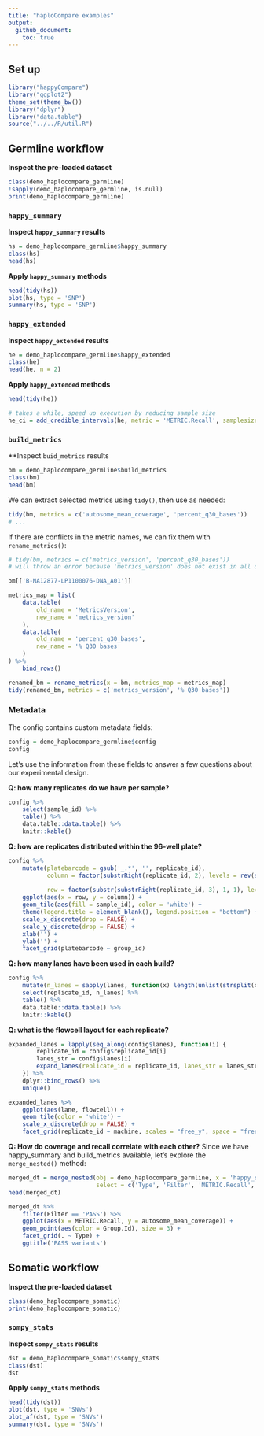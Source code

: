 ```yaml
---
title: "haploCompare examples"
output:
  github_document:
    toc: true
---
```


## Set up
```r
library("happyCompare")
library("ggplot2")
theme_set(theme_bw())
library("dplyr")
library("data.table")
source("../../R/util.R")
```

## Germline workflow

**Inspect the pre-loaded dataset**
```r
class(demo_haplocompare_germline)
!sapply(demo_haplocompare_germline, is.null)
print(demo_haplocompare_germline)
```

### `happy_summary`

**Inspect `happy_summary` results**
```r
hs = demo_haplocompare_germline$happy_summary
class(hs)
head(hs)
```

**Apply `happy_summary` methods**
```r
head(tidy(hs))
plot(hs, type = 'SNP')
summary(hs, type = 'SNP')
```

### `happy_extended`

**Inspect `happy_extended` results**
```r
he = demo_haplocompare_germline$happy_extended
class(he)
head(he, n = 2)
```

**Apply `happy_extended` methods**
```r
head(tidy(he))
```
```r
# takes a while, speed up execution by reducing sample size
he_ci = add_credible_intervals(he, metric = 'METRIC.Recall', samplesize = 1e3)
```

### `build_metrics`

**Inspect `buid_metrics` results
```r
bm = demo_haplocompare_germline$build_metrics
class(bm)
head(bm)
```

We can extract selected metrics using `tidy()`, then use as needed:
```r
tidy(bm, metrics = c('autosome_mean_coverage', 'percent_q30_bases'))
# ...
```

If there are conflicts in the metric names, we can fix them with `rename_metrics()`:
```r
# tidy(bm, metrics = c('metrics_version', 'percent_q30_bases'))
# will throw an error because 'metrics_version' does not exist in all datasets

bm[['B-NA12877-LP1100076-DNA_A01']]

metrics_map = list(
    data.table(
        old_name = 'MetricsVersion',
        new_name = 'metrics_version'
    ),
    data.table(
        old_name = 'percent_q30_bases',
        new_name = '% Q30 bases'
    )
) %>% 
    bind_rows()

renamed_bm = rename_metrics(x = bm, metrics_map = metrics_map)
tidy(renamed_bm, metrics = c('metrics_version', '% Q30 bases'))
```

### Metadata

The config contains custom metadata fields:
```r
config = demo_haplocompare_germline$config
config
```

Let's use the information from these fields to answer a few questions about our experimental design.

**Q: how many replicates do we have per sample?**
```r
config %>%
    select(sample_id) %>%
    table() %>%
    data.table::data.table() %>%
    knitr::kable()
```

**Q: how are replicates distributed within the 96-well plate?**
```r
config %>%
    mutate(platebarcode = gsub('_.*', '', replicate_id),
           column = factor(substrRight(replicate_id, 2), levels = rev(sort(c("01", "02", "03", "04", "05", "06", "07", "08", "09",
                                                                             "10", "11", "12")))),
           row = factor(substr(substrRight(replicate_id, 3), 1, 1), levels = LETTERS[1:8])) %>%
    ggplot(aes(x = row, y = column)) +
    geom_tile(aes(fill = sample_id), color = 'white') +
    theme(legend.title = element_blank(), legend.position = "bottom") + 
    scale_x_discrete(drop = FALSE) +
    scale_y_discrete(drop = FALSE) +
    xlab('') +
    ylab('') +
    facet_grid(platebarcode ~ group_id)
```

**Q: how many lanes have been used in each build?**
```r
config %>%
    mutate(n_lanes = sapply(lanes, function(x) length(unlist(strsplit(x, split = '\\+'))))) %>%
    select(replicate_id, n_lanes) %>%
    table() %>%
    data.table::data.table() %>%
    knitr::kable()
```

**Q: what is the flowcell layout for each replicate?**
```r
expanded_lanes = lapply(seq_along(config$lanes), function(i) {
        replicate_id = config$replicate_id[i]
        lanes_str = config$lanes[i]
        expand_lanes(replicate_id = replicate_id, lanes_str = lanes_str)
    }) %>%
    dplyr::bind_rows() %>%
    unique()

expanded_lanes %>%
    ggplot(aes(lane, flowcell)) +
    geom_tile(color = 'white') +
    scale_x_discrete(drop = FALSE) +
    facet_grid(replicate_id ~ machine, scales = "free_y", space = "free")
```

**Q: How do coverage and recall correlate with each other?**
Since we have happy_summary and build_metrics available, let's explore the `merge_nested()` method:
```r
merged_dt = merge_nested(obj = demo_haplocompare_germline, x = 'happy_summary', y = 'build_metrics', 
                         select = c('Type', 'Filter', 'METRIC.Recall', 'autosome_mean_coverage'))
head(merged_dt)

merged_dt %>% 
    filter(Filter == 'PASS') %>% 
    ggplot(aes(x = METRIC.Recall, y = autosome_mean_coverage)) +
    geom_point(aes(color = Group.Id), size = 3) +
    facet_grid(. ~ Type) +
    ggtitle('PASS variants')
```

## Somatic workflow

**Inspect the pre-loaded dataset**
```r
class(demo_haplocompare_somatic)
print(demo_haplocompare_somatic)
```

### `sompy_stats`

**Inspect `sompy_stats` results**
```r
dst = demo_haplocompare_somatic$sompy_stats
class(dst)
dst
```

**Apply `sompy_stats` methods**
```r
head(tidy(dst))
plot(dst, type = 'SNVs')
plot_af(dst, type = 'SNVs')
summary(dst, type = 'SNVs')
```